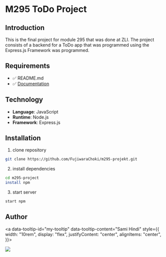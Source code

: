 

# M295 ToDo Project

## Introduction

This is the final project for module 295 that was done at ZLI.
The project consists of a backend for a ToDo app that was programmed using the Express.js
Framework was programmed.

## Requirements

- ✅ README.md
- ✅ [Documentation](https://m295.samihindi.com)

## Technology

- **Language**: JavaScript
- **Runtime**: Node.js
- **Framework**: Express.js

## Installation

1. clone repository
```bash copy
git clone https://github.com/FujiwaraChoki/m295-projekt.git
```
2. install dependencies
```bash copy
cd m295-project
install npm
```
3. start server
```bash copy
start npm
```

## Author

<Tooltip id="my-tooltip" />

<a data-tooltip-id="my-tooltip" data-tooltip-content="Sami Hindi" style={{
      width: "10rem",
      display: "flex",
      justifyContent: "center",
      alignItems: "center",
  }}>
  <div class="avatar" style={{
    marginTop: "10px"
  }}>
      <img src='https://i.imgur.com/L211JsQ.jpg' style={{
          borderRadius: "50%",
      }} />
  </div>
</a>

